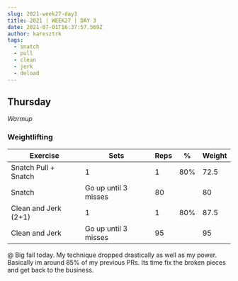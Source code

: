 ```yaml
---
slug: 2021-week27-day3
title: 2021 | WEEK27 | DAY 3
date: 2021-07-01T16:37:57.569Z
author: karesztrk
tags:
  - snatch
  - pull
  - clean
  - jerk
  - deload
---
```

## Thursday

*Warmup*

### Weightlifting

| Exercise             | Sets                 | Reps | %   | Weight |
| -------------------- | -------------------- | ---- | --- | ------ |
| Snatch Pull + Snatch | 1                    | 1    | 80% | 72.5   |
| Snatch               | Go up until 3 misses | 80   |     | 80     |
| Clean and Jerk (2+1) | 1                    | 1    | 80% | 87.5   |
| Clean and Jerk       | Go up until 3 misses | 95   |     | 95     |

@ Big fail today. My technique dropped drastically as well as my power. Basically im around 85% of my previous PRs. Its time fix the broken pieces and get back to the business.